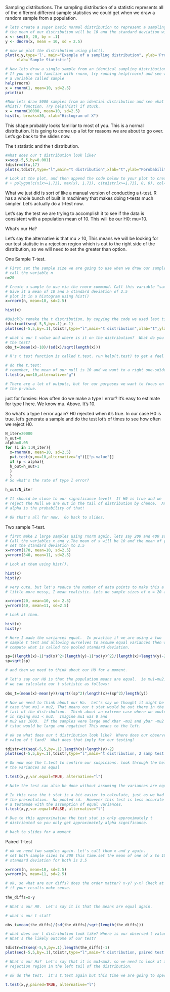 Sampling distributions. 
The sampling distribution of a statistic represents all of the different different sample statistics we could get when we draw a random sample from a population. 
```r
# lets create a super basic normal distribution to represent a sampling distribution.
# the mean of our distribution will be 10 and the standard deviation will be 2.5. 
x <- seq(0, 20, by = .1)
y <- dnorm(x, mean = 10, sd = 2.5)

# now we plot the distribution using plot(). 
plot(x,y,type='l', main="Example of a sampling distribution", ylab='Probability',
     xlab='Sample Statistic')

# Now lets draw a single sample from an identical sampling distribution using the rnorm function
# If you are not familiar with rnorm, try running help(rnorm) and see what comes up. Store this sample in
# a variable called sample
help(rnorm)
x = rnorm(1, mean=10, sd=2.5)
print(x)

#Now lets draw 5000 samples from an idential distribution and see what they look like using the 
#hist() function. Try help(hist) if stuck.
x = rnorm(10000, mean=10, sd=2.5)
hist(x, breaks=30, xlab="Histogram of X")
```
This shape probably looks familiar to most of you. This is a normal distribution. It is going to come up a lot for reasons we are about to go over. Let's go back to the slides now. 


The t statistic and the t distribution. 
```r
#What does our t distribution look like?
x=seq(-5,5,by=0.001)
tdistr=dt(x,17)
plot(x,tdistr,type="l",main="t distribution",xlab="t",ylab="Porobability Density") 

# Look at the plot, and then append the code below to your plot to create a rejection region. 
# + polygon(c(x[x>=1.73], max(x), 1.73), c(tdistr[x>=1.73], 0, 0), col="red") #


```
What we just did is sort of like a manual version of conducting a t-test. R has a whole bunch of built in machinery that makes doing t-tests much simpler. Let's actually do a t-test now. 

Let's say the test we are trying to accomplish it to see if the data is
consistent with a population mean of 10.  This will be our H0: mu=10.

What's our Ha?  
  
Let's say the alternative is that mu > 10, This means we will be looking
for our test statistic in a rejection region which is out to the right
side of the distribution, so we will need to set the greater than option.

One Sample T-test. 

```r
# First set the sample size we are going to use when we draw our sample. Let's do a sample size of 20 and
# call the variable n
n=20

# Create a sample to use via the rnorm command. Call this variable "sample".
# Give it a mean of 10 and a standard deviation of 2.5
# plot it in a histogram using hist()
x=rnorm(n, mean=10, sd=2.5)

hist(x)

#Quickly remake the t distribution, by copying the code we used last time. 
tdistr=dt(seq(-5,5,by=.1),n-1)
plot(seq(-5,5,by=.1),tdistr,type="l",main="t distribution",xlab="t",ylab="Porobability Density")

# what's our t value and where is it on the distribution?  What do you predict for the result of
# the test?
obs_t=(mean(x)-10)/(sd(x)/sqrt(length(x)))

# R's t test function is called t.test. run help(t.test) to get a feel for the function 

# do the t.test:
# remember, the mean of our null is 10 and we want to a right one-sdided (greater than) test
t.test(x,mu=10,alternative="g")

# There are a lot of outputs, but for our purposes we want to focus on 
# the p-value. 
```
just for funsies:  How often do we make a type I error?  It's
easy to estimate for type I here.  We know mu.  Above. It's 10.

So what's a type I error again?  H0 rejected when it's true.
In our case H0 is true.
let's generate a sample and do the test lot's of times to see how often
we reject H0.
```r
N_iter=20000
h_out=0
alpha=0.05
for (i in 1:N_iter){
  x=rnorm(n, mean=10, sd=2.5)
  p=t.test(x,mu=10,alternative="g")[["p.value"]]
  if (p < alpha){
  h_out=h_out+1
  }
  }
# So what's the rate of type I error?

h_out/N_iter

# It should be close to our significance level!  If H0 is true and we
# reject the Null we are out in the tail of distribution by chance.  And
# alpha is the probability of that!

# Ok that's all for now.  Go back to slides.
```
Two sample T-test.
```r
# first make 2 large samples using rnorm again. lets say 200 and 400 samples each. 
# Call the variables x and y.The mean of x will be 10 and the mean of y will be 11. 
# set the standard deviation to 2.5 
x=rnorm(170, mean=10, sd=2.5)
y=rnorm(340, mean=11, sd=2.5)

# Look at them using hist().

hist(x)
hist(y)

# very cute, but let's reduce the number of data points to make this a
# little more messy, I mean realistic. Lets do sample sizes of x = 20 and y = 40 (same sd).

x=rnorm(20, mean=10, sd= 2.5)
y=rnorm(40, mean=11, sd=2.5)

# Look at them.

hist(x)
hist(y)
```

```r
# Here I made the variances equal.  In practice if we are using a two
# sample t test and allowing ourselves to assume equal variances then we
# compute what is called the pooled standard deviation.  

sp=((length(x)-1)*sd(x)^2+(length(y)-1)*sd(y)^2)/(length(x)+length(y)-2)
sp=sqrt(sp)

# and then we need to think about our H0 for a moment.

# let's say our H0 is that the population means are equal.  ie mu1=mu2.  So
# we can calculate our t statistic as follows:
  
obs_t=(mean(x)-mean(y))/sqrt((sp^2)/length(x)+(sp^2)/length(y))

# Now we need to think about our Ha.  Let's say we thought it might be the
# case that mu1 < mu2, That means our t stat would be out there in the left
# tail of the distribution.  Think about an extreme case where we would feel confident
# in saying mu1 < mu2.  Imagine mu1 was 0 and
# mu2 was 1000.  If the samples were large and xbar ~mu1 and ybar ~mu2 then
# tstat would be large and negative! This means to the left.

# ok so what does our t distribution look like?  Where does our observed
# value of t land?  What does that imply for our testing?

tdistr=dt(seq(-5,5,by=.1),length(x)+length(y)-2)
plot(seq(-5,5,by=.1),tdistr,type="l",main="t distribution, 2 samp test example",xlab="",ylab="")

# Ok now use the t.test to confirm our suspicions. look through the help file and figure out how to set 
# the variances as equal

t.test(x,y,var.equal=TRUE, alternative="l")

# Note the test can also be done without assuming the variances are equal

# In this case the t stat is a bit easier to calculate, just as we had in
# the presentation.  No pooled sd.  However this test is less accurate than 
# a testmade with the assumption of equal variances.
t.test(x,y,var.equal=FALSE, alternative="l")

# Due to this approximation the test stat is only approximately t
# distributed so you only get approximately alpha significance.

# back to slides for a moment
```
Paired T-test
```r
# ok we need two samples again. Let's call them x and y again. 
# set both sample sizes to 200 this time.set the mean of one of x to 10 and the mean of y to 11. 
# standard deviation for both is 2.5

x=rnorm(n, mean=10, sd=2.5)
y=rnorm(n, mean=11, sd=2.5)

# ok, so what are our diffs? does the order matter? x-y? y-x? Check at the end to see 
# if your results make sense. 
  
the_diffs=x-y

# What's our H0.  Let's say it is that the means are equal again.

# what's our t stat?

obs_t=mean(the_diffs)/(sd(the_diffs)/sqrt(length(the_diffs)))

# what does our t distribution look like? Where is our observed t value?
# What's the likely outcome of our test?

tdistr=dt(seq(-5,5,by=.1),length(the_diffs)-1)
plot(seq(-5,5,by=.1),tdistr,type="l",main="t distribution, paired test example",xlab="",ylab="")

# What's our Ha?  Let's say that it is mu1<mu2, so we need to look at a
# rejection region in the left tail of the distribution.

# ok do the test.  it's t.test again but this time we are going to specify that they are paired. 

t.test(x,y,paired=TRUE, alternative="l")
```
